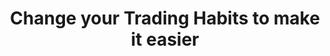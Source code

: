 ---
title: "Change your Trading Habits to make it easier"
details: "NeuroBot is your ultimate tool for trading on-chain. Trade like a pro and gain your edge over other traders."
items:
  - "Collaborative Sprint Planning"
  - "2 week Sprints"
  - "Monthly Predictive Pricing"
action_btn:
  enable: true
  label: "How it work"
  link: "#"
shape1_img: "/assets/imgs/shape/shape-s-34.png"
shape2_img: "/assets/imgs/shape/shape-s-35.png"
card1:
  enable: true
  text: "Most powerful features included to NeuroBot"
  image1: "/assets/imgs/icon/icon-s-18.png"
  image2: "/assets/imgs/icon/icon-s-19.png"
card2:
  enable: true
  text: "Web3 security with AI powered security"
  image: "/assets/imgs/icon/icon-s-20.png"
  tag: "3 Hamo"
---